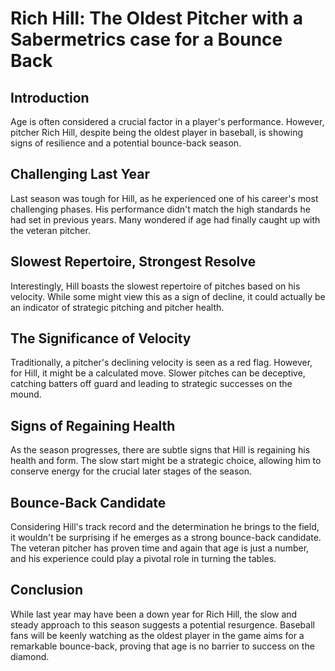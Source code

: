 
<div className="article"  style={{backgroundColor: '#f4e4ff', display: 'flex', flexDirection: 'column', alignItems: 'center', }}>

# Rich Hill: The Oldest Pitcher with a Sabermetrics case for a Bounce Back

<HillClicker />

## Introduction

Age is often considered a crucial factor in a player's performance. However, pitcher Rich Hill, despite being the oldest player in baseball, is showing signs of resilience and a potential bounce-back season.

## Challenging Last Year

Last season was tough for Hill, as he experienced one of his career's most challenging phases. His performance didn't match the high standards he had set in previous years. Many wondered if age had finally caught up with the veteran pitcher.

## Slowest Repertoire, Strongest Resolve

Interestingly, Hill boasts the slowest repertoire of pitches based on his velocity. While some might view this as a sign of decline, it could actually be an indicator of strategic pitching and pitcher health.

## The Significance of Velocity

Traditionally, a pitcher's declining velocity is seen as a red flag. However, for Hill, it might be a calculated move. Slower pitches can be deceptive, catching batters off guard and leading to strategic successes on the mound.

## Signs of Regaining Health

As the season progresses, there are subtle signs that Hill is regaining his health and form. The slow start might be a strategic choice, allowing him to conserve energy for the crucial later stages of the season.

## Bounce-Back Candidate

Considering Hill's track record and the determination he brings to the field, it wouldn't be surprising if he emerges as a strong bounce-back candidate. The veteran pitcher has proven time and again that age is just a number, and his experience could play a pivotal role in turning the tables.

## Conclusion

While last year may have been a down year for Rich Hill, the slow and steady approach to this season suggests a potential resurgence. Baseball fans will be keenly watching as the oldest player in the game aims for a remarkable bounce-back, proving that age is no barrier to success on the diamond.

</div>

